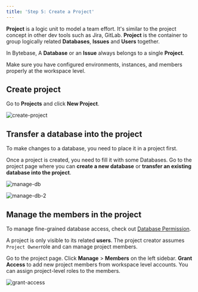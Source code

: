 ```yaml
---
title: 'Step 5: Create a Project'
---
```


**Project** is a logic unit to model a team effort. It's similar to the project concept in other dev tools such as Jira, GitLab. **Project** is the container to group logically related **Databases**, **Issues** and **Users** together.

In Bytebase, A **Database** or an **Issue** always belongs to a single **Project**.

Make sure you have configured environments, instances, and members properly at the workspace level.

## Create project

Go to **Projects** and click **New Project**.

![create-project](/content/docs/get-started/step-by-step/create-a-project/create-project.webp)

## Transfer a database into the project

<Tip>

To make changes to a database, you need to place it in a project first.

</Tip>

Once a project is created, you need to fill it with some Databases. Go to the project page where you can **create a new database** or **transfer an existing database into the project**.

![manage-db](/content/docs/get-started/step-by-step/create-a-project/manage-db.webp)

![manage-db-2](/content/docs/get-started/step-by-step/create-a-project/manage-db-2.webp)

## Manage the members in the project

<Info>

To manage fine-grained database access, check out [Database Permission](/security/database-permission/overview/).

</Info>

A project is only visible to its related **users**. The project creator assumes `Project Owner`role and can manage project members.

Go to the project page. Click **Manage** > **Members** on the left sidebar. **Grant Access** to add new project members from workspace level accounts. You can assign project-level roles to the members.

![grant-access](/content/docs/get-started/step-by-step/create-a-project/grant-access.webp)
